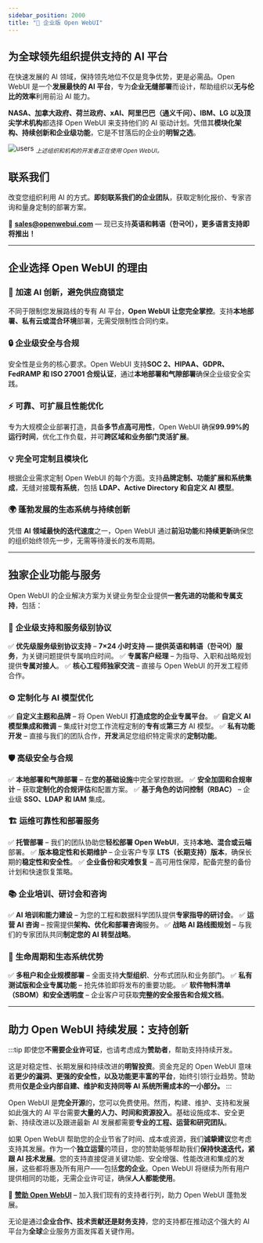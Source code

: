 ```yaml
---
sidebar_position: 2000
title: "🏢 企业版 Open WebUI"
---
```


## 为全球领先组织提供支持的 AI 平台

在快速发展的 AI 领域，保持领先地位不仅是竞争优势，更是必需品。Open WebUI 是一个**发展最快的 AI 平台**，专为**企业无缝部署**而设计，帮助组织以**无与伦比的效率**利用前沿 AI 能力。

**NASA、加拿大政府、荷兰政府、xAI、阿里巴巴（通义千问）、IBM、LG 以及顶尖学术机构**都选择 Open WebUI 来支持他们的 AI 驱动计划。凭借其**模块化架构、持续创新和企业级功能**，它是不甘落后的企业的**明智之选**。

![users](/images/enterprise/users.png)
<sub className=" text-xs">*上述组织和机构的开发者正在使用 Open WebUI。*</sub>

## **联系我们**

改变您组织利用 AI 的方式。**即刻联系我们的企业团队**，获取定制化报价、专家咨询和量身定制的部署方案。

📧 **sales@openwebui.com** — 现已支持**英语和韩语（한국어），更多语言支持即将推出！**

---

## 企业选择 Open WebUI 的理由

### 🚀 **加速 AI 创新，避免供应商锁定**
不同于限制您发展路线的专有 AI 平台，**Open WebUI 让您完全掌控**。支持**本地部署、私有云或混合环境**部署，无需受限制性合同约束。

### 🔒 **企业级安全与合规**
安全性是业务的核心要求。Open WebUI 支持**SOC 2、HIPAA、GDPR、FedRAMP 和 ISO 27001 合规认证**，通过**本地部署和气隙部署**确保企业级安全实践。

### ⚡ **可靠、可扩展且性能优化**
专为大规模企业部署打造，具备**多节点高可用性**，Open WebUI 确保**99.99%的运行时间**，优化工作负载，并可**跨区域和业务部门灵活扩展**。

### 💡 **完全可定制且模块化**
根据企业需求定制 Open WebUI 的每个方面。支持**品牌定制、功能扩展和系统集成**，无缝对接**现有系统**，包括 **LDAP、Active Directory 和自定义 AI 模型**。

### 🌍 **蓬勃发展的生态系统与持续创新**
凭借 **AI 领域最快的迭代速度**之一，Open WebUI 通过**前沿功能**和**持续更新**确保您的组织始终领先一步，无需等待漫长的发布周期。

---

## **独家企业功能与服务**

Open WebUI 的企业解决方案为关键业务型企业提供**一套先进的功能和专属支持**，包括：

### 🔧 **企业级支持和服务级别协议**
✅ **优先级服务级别协议支持** – **7×24 小时支持 — 提供英语和韩语（한국어）服务**，为关键问题提供专属响应时间。
✅ **专属客户经理** – 为指导、入职和战略规划提供**专属对接人**。
✅ **核心工程师独家交流** – 直接与 Open WebUI 的开发工程师合作。

### ⚙ **定制化与 AI 模型优化**
✅ **自定义主题和品牌** – 将 Open WebUI **打造成您的企业专属平台**。
✅ **自定义 AI 模型集成和微调** – 集成针对您工作流程定制的**专有**或**第三方** AI 模型。
✅ **私有功能开发** – 直接与我们的团队合作，**开发**满足您组织特定需求的**定制功能**。

### 🛡️ **高级安全与合规**
✅ **本地部署和气隙部署** – 在**您的基础设施**中完全掌控数据。
✅ **安全加固和合规审计** – 获取**定制化的合规评估**和配置方案。
✅ **基于角色的访问控制（RBAC）** – 企业级 **SSO、LDAP 和 IAM** 集成。

### 🏗️ **运维可靠性和部署服务**
✅ **托管部署** – 我们的团队协助您**轻松部署 Open WebUI**，支持**本地、混合或云端**部署。
✅ **版本稳定性和长期维护** – 企业客户专享 **LTS（长期支持）版本**，确保长期的**稳定性和安全性**。
✅ **企业备份和灾难恢复** – 高可用性保障，配备完整的备份计划和快速恢复策略。

### 📚 **企业培训、研讨会和咨询**
✅ **AI 培训和能力建设** – 为您的工程和数据科学团队提供**专家指导的研讨会**。
✅ **运营 AI 咨询** – 按需提供**架构、优化和部署咨询**服务。
✅ **战略 AI 路线图规划** – 与我们的专家团队共同**制定您的 AI 转型战略**。

### 🔄 **生命周期和生态系统优势**
✅ **多租户和企业规模部署** – 全面支持**大型组织**、分布式团队和业务部门。
✅ **私有测试版和企业专属功能** – 抢先体验即将发布的重要功能。
✅ **软件物料清单（SBOM）和安全透明度** – 企业客户可获取**完整的安全报告和合规文档**。

---

## **助力 Open WebUI 持续发展：支持创新**

:::tip
即使您**不需要企业许可证**，也请考虑成为**赞助者**，帮助支持持续开发。

这是对稳定性、长期发展和持续改进的**明智投资**。资金充足的 Open WebUI 意味着**更少的漏洞、更强的安全性，以及功能更丰富的平台**，始终引领行业趋势。赞助费用**仅是企业内部自建、维护和支持同等 AI 系统所需成本的一小部分。**
:::

Open WebUI 是**完全开源**的，您可以免费使用。然而，构建、维护、支持和发展如此强大的 AI 平台需要**大量的人力、时间和资源投入**。基础设施成本、安全更新、持续改进以及跟进最新 AI 发展都需要**专业的工程、运营和研究团队**。

如果 Open WebUI 帮助您的企业节省了时间、成本或资源，我们**诚挚建议**您考虑支持其发展。作为一个**独立运营**的项目，您的赞助能够帮助我们**保持快速迭代，紧跟 AI 技术发展**。您的支持直接促进关键功能、安全增强、性能改进和集成的发展，这些都将惠及所有用户——包括**您的企业**。Open WebUI 将继续为所有用户提供相同的功能，无需企业许可证，确保**人人都能使用**。

💙 **[赞助 Open WebUI](https://github.com/sponsors/tjbck)** – 加入我们现有的支持者行列，助力 Open WebUI 蓬勃发展。

无论是通过**企业合作、技术贡献还是财务支持**，您的支持都在推动这个强大的 AI 平台为**全球**企业服务方面发挥着关键作用。

